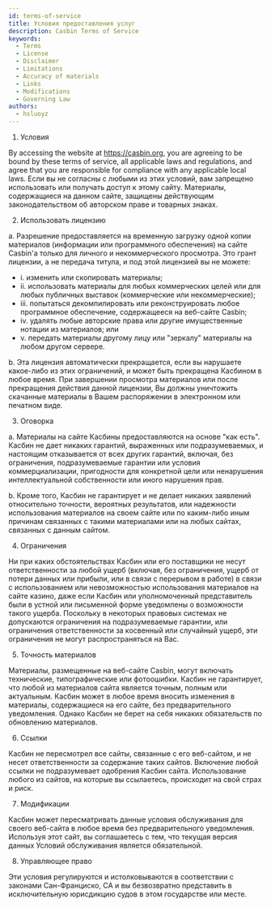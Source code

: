 ```yaml
---
id: terms-of-service
title: Условия предоставления услуг
description: Casbin Terms of Service
keywords:
  - Terms
  - License
  - Disclaimer
  - Limitations
  - Accuracy of materials
  - Links
  - Modifications
  - Governing Law
authors:
  - hsluoyz
---
```


1. Условия

By accessing the website at https://casbin.org, you are agreeing to be bound by these terms of service, all applicable laws and regulations, and agree that you are responsible for compliance with any applicable local laws. Если вы не согласны с любыми из этих условий, вам запрещено использовать или получать доступ к этому сайту. Материалы, содержащиеся на данном сайте, защищены действующим законодательством об авторском праве и товарных знаках.

2. Использовать лицензию

a. Разрешение предоставляется на временную загрузку одной копии материалов (информации или программного обеспечения) на сайте Casbin'а только для личного и некоммерческого просмотра. Это грант лицензии, а не передача титула, и под этой лицензией вы не можете:

- i. изменить или скопировать материалы;
- ii. использовать материалы для любых коммерческих целей или для любых публичных выставок (коммерческие или некоммерческие);
- iii. попытаться декомпилировать или реконструировать любое программное обеспечение, содержащееся на веб-сайте Casbin;
- iv. удалять любые авторские права или другие имущественные нотации из материалов; или
- v. передать материалы другому лицу или "зеркалу" материалы на любом другом сервере.

b. Эта лицензия автоматически прекращается, если вы нарушаете какое-либо из этих ограничений, и может быть прекращена Касбином в любое время. При завершении просмотра материалов или после прекращения действия данной лицензии, Вы должны уничтожить скачанные материалы в Вашем распоряжении в электронном или печатном виде.

3. Оговорка

a. Материалы на сайте Касбины предоставляются на основе "как есть". Касбин не дает никаких гарантий, выраженных или подразумеваемых, и настоящим отказывается от всех других гарантий, включая, без ограничения, подразумеваемые гарантии или условия коммерциализации, пригодности для конкретной цели или ненарушения интеллектуальной собственности или иного нарушения прав.

b. Кроме того, Касбин не гарантирует и не делает никаких заявлений относительно точности, вероятных результатов, или надежности использования материалов на своем сайте или по каким-либо иным причинам связанных с такими материалами или на любых сайтах, связанных с данным сайтом.

4. Ограничения

Ни при каких обстоятельствах Касбин или его поставщики не несут ответственности за любой ущерб (включая, без ограничения, ущерб от потери данных или прибыли, или в связи с перерывом в работе) в связи с использованием или невозможностью использования материалов на сайте казино, даже если Касбин или уполномоченный представитель были в устной или письменной форме уведомлены о возможности такого ущерба. Поскольку в некоторых правовых системах не допускаются ограничения на подразумеваемые гарантии, или ограничения ответственности за косвенный или случайный ущерб, эти ограничения не могут распространяться на Вас.

5. Точность материалов

Материалы, размещенные на веб-сайте Casbin, могут включать технические, типографические или фотоошибки. Касбин не гарантирует, что любой из материалов сайта является точным, полным или актуальным. Касбин может в любое время вносить изменения в материалы, содержащиеся на его сайте, без предварительного уведомления. Однако Касбин не берет на себя никаких обязательств по обновлению материалов.

6. Ссылки

Касбин не пересмотрел все сайты, связанные с его веб-сайтом, и не несет ответственности за содержание таких сайтов. Включение любой ссылки не подразумевает одобрения Касбин сайта. Использование любого из сайтов, на которые вы ссылаетесь, происходит на свой страх и риск.

7. Модификации

Касбин может пересматривать данные условия обслуживания для своего веб-сайта в любое время без предварительного уведомления. Используя этот сайт, вы соглашаетесь с тем, что текущая версия данных Условий обслуживания является обязательной.

8. Управляющее право

Эти условия регулируются и истолковываются в соответствии с законами Сан-Франциско, CA и вы безвозвратно представить в исключительную юрисдикцию судов в этом государстве или месте.
